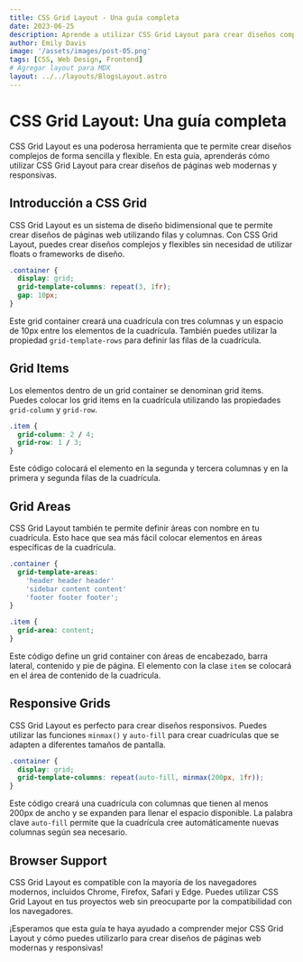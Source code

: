 ```yaml
---
title: CSS Grid Layout - Una guía completa
date: 2023-06-25
description: Aprende a utilizar CSS Grid Layout para crear diseños complejos de forma sencilla.
author: Emily Davis
image: '/assets/images/post-05.png'
tags: [CSS, Web Design, Frontend]
# Agregar layout para MDX
layout: ../../layouts/BlogsLayout.astro
---
```


# CSS Grid Layout: Una guía completa

CSS Grid Layout es una poderosa herramienta que te permite crear diseños complejos de forma sencilla y flexible. En esta guía, aprenderás cómo utilizar CSS Grid Layout para crear diseños de páginas web modernas y responsivas.

## Introducción a CSS Grid

CSS Grid Layout es un sistema de diseño bidimensional que te permite crear diseños de páginas web utilizando filas y columnas. Con CSS Grid Layout, puedes crear diseños complejos y flexibles sin necesidad de utilizar floats o frameworks de diseño.

```css
.container {
  display: grid;
  grid-template-columns: repeat(3, 1fr);
  gap: 10px;
}
```

Este grid container creará una cuadrícula con tres columnas y un espacio de 10px entre los elementos de la cuadrícula. También puedes utilizar la propiedad `grid-template-rows` para definir las filas de la cuadrícula.

## Grid Items

Los elementos dentro de un grid container se denominan grid items. Puedes colocar los grid items en la cuadrícula utilizando las propiedades `grid-column` y `grid-row`.

```css
.item {
  grid-column: 2 / 4;
  grid-row: 1 / 3;
}
```

Este código colocará el elemento en la segunda y tercera columnas y en la primera y segunda filas de la cuadrícula.

## Grid Areas

CSS Grid Layout también te permite definir áreas con nombre en tu cuadrícula. Esto hace que sea más fácil colocar elementos en áreas específicas de la cuadrícula.

```css
.container {
  grid-template-areas:
    'header header header'
    'sidebar content content'
    'footer footer footer';
}

.item {
  grid-area: content;
}
```

Este código define un grid container con áreas de encabezado, barra lateral, contenido y pie de página. El elemento con la clase `item` se colocará en el área de contenido de la cuadrícula.

## Responsive Grids

CSS Grid Layout es perfecto para crear diseños responsivos. Puedes utilizar las funciones `minmax()` y `auto-fill` para crear cuadrículas que se adapten a diferentes tamaños de pantalla.

```css
.container {
  display: grid;
  grid-template-columns: repeat(auto-fill, minmax(200px, 1fr));
}
```

Este código creará una cuadrícula con columnas que tienen al menos 200px de ancho y se expanden para llenar el espacio disponible. La palabra clave `auto-fill` permite que la cuadrícula cree automáticamente nuevas columnas según sea necesario.

## Browser Support

CSS Grid Layout es compatible con la mayoría de los navegadores modernos, incluidos Chrome, Firefox, Safari y Edge. Puedes utilizar CSS Grid Layout en tus proyectos web sin preocuparte por la compatibilidad con los navegadores.

¡Esperamos que esta guía te haya ayudado a comprender mejor CSS Grid Layout y cómo puedes utilizarlo para crear diseños de páginas web modernas y responsivas!
